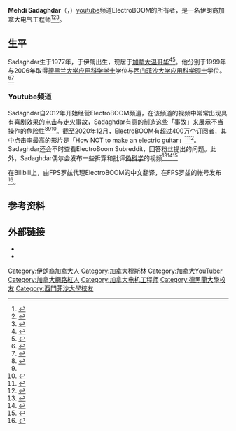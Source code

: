 {{NoteTA|G1=IT}}
{{Infobox YouTube personality
| name                 = Mehdi Sadaghdar
| image                = 
| birth_date           = {{Birthdate and age|mf=yes|1977|01|13}}<ref name="facebook">{{Facebook post|ElectroBOOM|1582970691744067|I finally turned 40 (yes I'm old despite my...|Mehdi}}</ref>
| birth_place          = [[伊朗|伊朗]]
| occupation           = 科学家、电气工程师
| website              = {{URL|electroboom.com}}
| channel_direct_url   = msadaghd
| channel_display_name = ElectroBOOM
| years active         = 2007–至今
| silver_button        = yes
| silver_year          = 2013
| gold_button          = yes
| gold_year            = 2017
| stats_update         = 2020年6月15日
}}
'''Mehdi Sadaghdar'''（{{Lang-fa|ﻣﻬﺪﻯ صَدَقدار}}，{{bd|1977年|1月13日||}}）[[youtube|youtube]]频道ElectroBOOM的所有者，是一名伊朗裔加拿大电气工程师<ref name="aksam">{{cite news|title=Göz göre göre çarpıldı!|url=http://www.aksam.com.tr/yasam/goz-gore-gore-carpildi/haber-241251|work={{tsl|en|Akşam||Akşam}}|date=2 September 2013|language=tr|quote=Kanada'da yaşayan İran asıllı bir mühendis Mehdi Sadaghdar....|accessdate=2020-07-27|archive-date=2020-02-22|archive-url=https://web.archive.org/web/20200222150930/http://www.aksam.com.tr/yasam/goz-gore-gore-carpildi/haber-241251|dead-url=no}}</ref><ref>{{cite news|last1=Dunn|first1=Michael|title=Engineer goes BOOM|url=http://www.edn.com/electronics-blogs/benchtalk/4433531/Engineer-goes-BOOM|work={{tsl|en|EDN (magazine)||EDN.com}}|date=18 August 2014|accessdate=2020-07-27|archive-date=2018-06-23|archive-url=https://web.archive.org/web/20180623033445/https://www.edn.com/electronics-blogs/benchtalk/4433531/Engineer-goes-BOOM|dead-url=no}}</ref><ref>{{cite news|last1=McNamara|first1=Paul|title=Video about ESD both shocking and funny|url=http://www.networkworld.com/article/2223771/data-center/video-about-esd-both-shocking-and-funny.html|agency=[[国际数据集团|国际数据集团]]|date=4 January 2013|accessdate=2020-07-27|archive-date=2016-04-08|archive-url=https://web.archive.org/web/20160408085512/http://www.networkworld.com/article/2223771/data-center/video-about-esd-both-shocking-and-funny.html|dead-url=no}}</ref>。
==生平==
Sadaghdar生于1977年，于伊朗出生，现居于[[加拿大|加拿大]][[温哥华|温哥华]]<ref name="facebook">{{Facebook post|ElectroBOOM|1582970691744067|I finally turned 40 (yes I'm old despite my...|Mehdi}}</ref><ref name="theprovince">{{cite news|url=https://theprovince.com/opinion/columnists/mehdi-sadaghdar-the-electrifying-birth-of-an-internet-celebrity|title=Mehdi Sadaghdar: The electrifying birth of an Internet celebrity|publisher=The Province|language=en|accessdate=2020-12-21|archive-date=2020-11-08|archive-url=https://web.archive.org/web/20201108102307/http://theprovince.com/opinion/columnists/mehdi-sadaghdar-the-electrifying-birth-of-an-internet-celebrity|dead-url=no}}</ref>。他分别于1999年与2006年取得[[德黑兰大学|德黑兰大学]][[应用科学学士|应用科学学士]]学位与[[西门菲沙大学|西门菲沙大学]][[应用科学硕士|应用科学硕士]]学位。<ref>{{Cite thesis|degree=B.A.Sc|last1=Sadaghdar|first1=Mehdi|title=11-Bit Floating-point Pipelined Analog to Digital Converter in CMOS 1.8 μm Technology|url=http://summit.sfu.ca/system/files/iritems1/4362/etd1522.pdf|publisher=Simon Fraser University|date=2005|access-date=2020-12-21|archive-date=2017-08-16|archive-url=https://web.archive.org/web/20170816172209/http://summit.sfu.ca/system/files/iritems1/4362/etd1522.pdf|dead-url=no}}</ref><ref>{{cite web|title=Mehdi Sadaghdar M.A.Sc. Graduate 2000-2006|url=http://www2.ensc.sfu.ca/people/grad/msadaghd/|website=sfu.ca|publisher=Simon Fraser University|accessdate=2020-12-21|archive-date=2019-07-31|archive-url=https://web.archive.org/web/20190731115500/http://www2.ensc.sfu.ca/people/grad/msadaghd/|dead-url=no}}</ref>
===Youtube频道===
Sadaghdar自2012年开始经营ElectroBOOM频道，在该频道的视频中常常出现具有喜剧效果的[[电击|电击]]与[[火灾|走火]]事故，Sadaghdar有意的制造这些「事故」来展示不当操作的危险性<ref>{{cite news|url=https://www.cbsnews.com/news/painful-lesson-on-the-difference-between-major-electrical-currents-ac-and-dc/|title=mPainful lesson on the difference between major electrical currents (AC and DC)|publisher=CBC News|language=en|accessdate=2020-12-21|archive-date=2019-07-03|archive-url=https://web.archive.org/web/20190703013419/https://www.cbsnews.com/news/painful-lesson-on-the-difference-between-major-electrical-currents-ac-and-dc/|dead-url=no}}</ref><ref name="theprovince"></ref><ref>{{youtube|1-Smlsj76nU|Internet Fakery, The Bay Area Maker Faire and Presentation}}</ref>。截至2020年12月，ElectroBOOM有超过400万个订阅者，其中点击率最高的影片是「How NOT to make an electric guitar」<ref>{{youtube|TwIvUbOhcKE|How NOT to Make an Electric Guitar (The Hazards of Electricity)}}</ref><ref>{{cite news|last1=Goodman|first1=William|title=How NOT To Make An Electric Guitar (VIDEO)|url=http://www.huffingtonpost.com/2013/08/26/how-not-to-make-an-electric-guitar-_n_3818104.html|work=[[赫芬顿邮报|赫芬顿邮报]]|date=26 August 2013|accessdate=2020-07-27|archive-date=2016-09-27|archive-url=https://web.archive.org/web/20160927070653/http://www.huffingtonpost.com/2013/08/26/how-not-to-make-an-electric-guitar-_n_3818104.html|dead-url=no}}</ref>。Sadaghdar还会不时查看ElectroBoom Subreddit，回答粉丝提出的问题。此外，Sadaghdar偶尔会发布一些拆穿和批评[[偽科学|偽科学]]的视频<ref>{{youtube|Ok05GFoESGE|ORIGINAL CONCEPT: Reviewing Your Reddit Submissions}}</ref><ref>{{youtube|8uH74L6YtGU|Body Jump-Start and BioCharger RECTIFICATION}}</ref><ref>{{youtube|9gpjRy3uDUM|Is Space Travel Possible??}}</ref>

在Bilibili上，由FPS罗兹代理ElectroBOOM的中文翻译，在FPS罗兹的帐号发布<ref>{{cite web|url=https://www.bilibili.com/read/cv750640|title=本人与ElectroBOOM频道的官方授权证明|website=Bilibili}}</ref>。
== 参考资料 ==
{{reflist}}

== 外部链接 ==
* {{Official website|https://www.electroboom.com/}}
* {{Twitter|electroboomguy}}

[[Category:伊朗裔加拿大人|Category:伊朗裔加拿大人]]
[[Category:加拿大穆斯林|Category:加拿大穆斯林]]
[[Category:加拿大YouTuber|Category:加拿大YouTuber]]
[[Category:加拿大網路紅人|Category:加拿大網路紅人]]
[[Category:加拿大电机工程师|Category:加拿大电机工程师]]
[[Category:德黑蘭大學校友|Category:德黑蘭大學校友]]
[[Category:西門菲沙大學校友|Category:西門菲沙大學校友]]
{{authority control}}